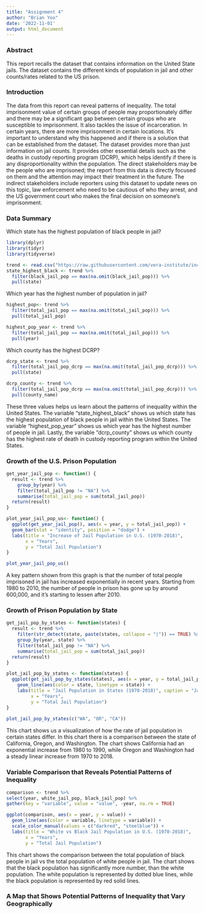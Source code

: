 ```yaml
---
title: "Assignment 4"
author: "Brian Yoo"
date: '2022-11-01'
output: html_document
---
```


### Abstract 

This report recalls the dataset that contains information on the United State jails. The dataset contains the different kinds of population in jail and other counts/rates related to the US prison.

### Introduction 

The data from this report can reveal patterns of inequality. The total imprisonment value of certain groups of people may proportionately differ and there may be a significant gap between certain groups who are susceptible to imprisonment. It also tackles the issue of incarceration. In certain years, there are more imprisonment in certain locations. It’s important to understand why this happened and if there is a solution that can be established from the dataset. The dataset provides more than just information on jail counts. It provides other essential details such as the deaths in custody reporting program (DCRP), which helps identify if there is any disproportionality within the population. The direct stakeholders may be the people who are imprisoned; the report from this data is directly focused on them and the attention may impact their treatment in the future. The indirect stakeholders include reporters using this dataset to update news on this topic, law enforcement who need to be cautious of who they arrest, and the US government court who makes the final decision on someone’s imprisonment.

### Data Summary 

Which state has the highest population of black people in jail?

``` r
library(dplyr)
library(tidyr)
library(tidyverse)

trend <- read.csv("https://raw.githubusercontent.com/vera-institute/incarceration-trends/master/incarceration_trends.csv")
state_highest_black <- trend %>% 
  filter(black_jail_pop == max(na.omit(black_jail_pop))) %>% 
  pull(state)
```

Which year has the highest number of population in jail?

``` r
highest_pop<- trend %>% 
  filter(total_jail_pop == max(na.omit(total_jail_pop))) %>% 
  pull(total_jail_pop)

highest_pop_year <- trend %>% 
  filter(total_jail_pop == max(na.omit(total_jail_pop))) %>% 
  pull(year)
```

Which county has the highest DCRP?

``` r
dcrp_state <- trend %>%
  filter(total_jail_pop_dcrp == max(na.omit(total_jail_pop_dcrp))) %>% 
  pull(state)

dcrp_county <- trend %>% 
  filter(total_jail_pop_dcrp == max(na.omit(total_jail_pop_dcrp))) %>% 
  pull(county_name)
```

These three values helps us learn about the patterns of inequality within the 
United States. The variable "state_highest_black" shows us which state has the highest population of black people in jail within the United States. The 
variable "highest_pop_year" shows us which year has the highest number of
people in jail. Lastly, the variable "dcrp_county" shows us which county has
the highest rate of death in custody reporting program within the United States.

### Growth of the U.S. Prison Population

``` r
get_year_jail_pop <- function() {
  result <- trend %>% 
    group_by(year) %>% 
    filter(total_jail_pop != "NA") %>% 
    summarise(total_jail_pop = sum(total_jail_pop)) 
  return(result)
}

plot_year_jail_pop_us<- function() {
  ggplot(get_year_jail_pop(), aes(x = year, y = total_jail_pop)) + 
  geom_bar(stat = "identity", position = "dodge") +
  labs(title = "Increase of Jail Population in U.S. (1970-2018)", 
       x = "Years", 
       y = "Total Jail Population")
}

plot_year_jail_pop_us()
```

A key pattern shown from this graph is that the number of total people
imprisoned in jail has increased exponentially in recent years. Starting from 
1980 to 2010, the number of people in prison has gone up by around 600,000, and
it's starting to lessen after 2010.

### Growth of Prison Population by State 

``` r

get_jail_pop_by_states <- function(states) {
  result <- trend %>% 
    filter(str_detect(state, paste(states, collapse = "|")) == TRUE) %>% 
    group_by(year, state) %>% 
    filter(total_jail_pop != "NA") %>% 
    summarise(total_jail_pop = sum(total_jail_pop)) 
  return(result)
} 

plot_jail_pop_by_states <- function(states) {
  ggplot(get_jail_pop_by_states(states), aes(x = year, y = total_jail_pop)) + 
    geom_line(aes(color = state, linetype = state)) +
    labs(title = "Jail Population in States (1970-2018)", caption = "Jail population for three different states", 
         x = "Years", 
         y = "Total Jail Population")
}
  
plot_jail_pop_by_states(c("WA", "OR", "CA"))
```

This chart shows us a visualization of how the rate of jail population in certain states differ. In this chart there is a comparison between the state of
California, Oregon, and Washington. The chart shows California had an exponential increase from 1980 to 1990, while Oregon and Washington had a 
steady linear increase from 1970 to 2018.


### Variable Comparison that Reveals Potential Patterns of Inequality

``` r
comparison <- trend %>%
select(year, white_jail_pop, black_jail_pop) %>%
gather(key = "variable", value = "value", -year, na.rm = TRUE)

ggplot(comparison, aes(x = year, y = value)) + 
  geom_line(aes(color = variable, linetype = variable)) + 
  scale_color_manual(values = c("darkred", "steelblue")) +
  labs(title = "White vs Black Jail Population in U.S. (1970-2018)", 
       x = "Years", 
       y = "Total Jail Population")
```

This chart shows the comparison between the total population of black
people in jail vs the total population of white people in jail. The chart
shows that the black population has significantly more number, than the white
population. The white population is represented by dotted blue lines, while
the black population is represented by red solid lines.

### A Map that Shows Potential Patterns of Inequality that Vary Geographically


